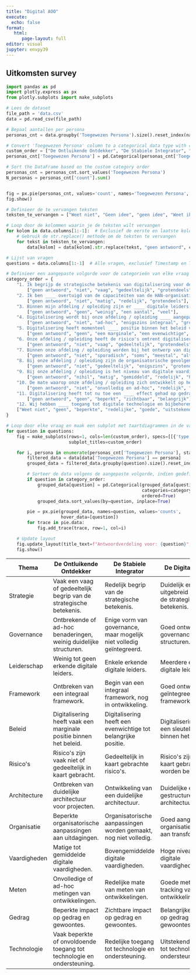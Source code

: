 ```yaml
---
title: "Digital AOO"
execute:
  echo: false
format:
   html:
      page-layout: full
editor: visual
jupyter: envpy39
---
```


## Uitkomsten survey

```python
import pandas as pd
import plotly.express as px
from plotly.subplots import make_subplots

# Lees de dataset
file_path = 'data.csv'
data = pd.read_csv(file_path)

# Bepaal aantallen per persona
personas_cnt = data.groupby('Toegewezen Persona').size().reset_index(name='count')

# Convert 'Toegewezen Persona' column to a categorical data type with custom order
custom_order = ["De Ontluikende Ontdekker", "De Stabiele Integrator", "De Digitale Leider"]
personas_cnt['Toegewezen Persona'] = pd.Categorical(personas_cnt['Toegewezen Persona'], categories=custom_order, ordered=True)

# Sort the DataFrame based on the custom category order
personas_cnt = personas_cnt.sort_values('Toegewezen Persona')
N_personas = personas_cnt['count'].sum()


fig = px.pie(personas_cnt, values='count', names='Toegewezen Persona', title=f'Verdeling Personas, N={N_personas}')
fig.show()


```

```python
# Definieer de te vervangen teksten
teksten_te_vervangen = ["Weet niet", "Geen idee", "geen idee", "Weet ik niet", "Wij ontwerpen geen digitale toepassingen"]

# Loop door de kolommen waarin je de teksten wilt vervangen
for kolom in data.columns[1:-1]:  # Exclusief de eerste en laatste kolom
    # Gebruik de str.replace() methode om de teksten te vervangen
    for tekst in teksten_te_vervangen:
        data[kolom] = data[kolom].str.replace(tekst, "geen antwoord", case=False)

# Lijst van vragen
questions = data.columns[1:-1]  # Alle vragen, exclusief Timestamp en Toegewezen Persona

# Definieer een aangepaste volgorde voor de categorieën van elke vraag
category_order = {
    "1. Ik begrijp de strategische betekenis van digitalisering voor de HAN ____ .": 
        ["geen antwoord", "niet", "vaag", "gedeeltelijk", "grotendeels", "heel goed"],
    "2. Ik ben ____ overtuigd van de capaciteiten van de HAN-organisatie op het gebied van digitalisering.": 
        ["geen antwoord", "niet", "matig", "redelijk", "grotendeels"],
    "3. Binnen mijn afdeling / opleiding zijn er ____ digitale leiders.": 
        ["geen antwoord", "geen", "weinig", "een aantal", "veel"],
    "4. Digitalisering wordt bij onze afdeling / opleiding ____ aangepakt.": 
        ["geen antwoord", "niet", "ad-hoc", "enigszins integraal", "grotendeels integraal", "integraal"],
    "5. Digitalisering heeft momenteel ____ positie binnen het beleid van onze afdeling / opleiding.": 
        ["geen antwoord", "geen", "een marginale", "een evenwichtige", "een belangrijke", "een sleutel-"],
    "6. Onze afdeling / opleiding heeft de risico's omtrent digitalisering ____ in kaart.": 
        ["geen antwoord", "niet", "vaag", "gedeeltelijk", "grotendeels"],
    "7. Binnen onze afdeling / opleiding worden bij het ontwerp van digitale toepassingen mens en proces ____ meegenomen.": 
        ["geen antwoord", "niet", "sporadisch", "soms", "meestal", "altijd"],
    "8. Bij onze afdeling / opleiding zijn de organisatorische gevolgen van digitalisering en bijbehorende rollen en verantwoordelijkheden ____ duidelijk.": 
        ["geen antwoord", "niet", "gedeeltelijk", "enigszins", "grotendeels"],
    "9. Bij onze afdeling / opleiding is het niveau van digitale vaardigheden ____ .": 
        ["geen antwoord", "nihil", "matig", "gemiddeld", "redelijk", "hoog"],
    "10. De mate waarop onze afdeling / opleiding zich ontwikkelt op het gebied van digitalisering wordt ____ bijgehouden.": 
        ["geen antwoord", "niet", "onvolledig en ad-hoc", "redelijk", "goed"],
    "11. Digitalisering heeft tot nu toe een ____ effect gehad op gedrag en gewoontes binnen onze afdeling / opleiding.": 
        ["geen antwoord", "geen", "beperkt", "zichtbaar", "belangrijk"],
    "12. Wij hebben ____ toegang tot digitale technologie en bijbehorende ondersteuning.": 
    ["Weet niet", "geen", "beperkte", "redelijke", "goede", "uitstekende"]
}

# Loop door elke vraag en maak een subplot met taartdiagrammen in de vaste volgorde
for question in questions:
    fig = make_subplots(rows=1, cols=len(custom_order), specs=[[{'type':'domain'}]*len(custom_order)],
                        subplot_titles=custom_order)

    for i, persona in enumerate(personas_cnt['Toegewezen Persona'], start=1):
        filtered_data = data[data['Toegewezen Persona'] == persona]
        grouped_data = filtered_data.groupby(question).size().reset_index(name='counts')

        # Sorteer de data volgens de aangepaste volgorde, indien gedefinieerd
        if question in category_order:
            grouped_data[question] = pd.Categorical(grouped_data[question], 
                                                    categories=category_order[question], 
                                                    ordered=True)
            grouped_data.sort_values(by=question, inplace=True)

        pie = px.pie(grouped_data, names=question, values='counts', 
                     hover_data=[question])
        for trace in pie.data:
            fig.add_trace(trace, row=1, col=i)

    # Update layout
    fig.update_layout(title_text=f"Antwoordverdeling voor: {question}", height=400)
    fig.show()
```

```{=html}

<table class="table table-bordered">
    <thead class="align-top">
        <tr>
            <th>Thema</th>
            <th>De Ontluikende Ontdekker</th>
            <th>De Stabiele Integrator</th>
            <th>De Digitale Leider</th>
        </tr>
    </thead>
    <tbody>
        <tr>
            <td>Strategie</td>
            <td>Vaak een vaag of gedeeltelijk begrip van de strategische betekenis.</td>
            <td>Redelijk begrip van de strategische betekenis.</td>
            <td>Duidelijk en uitgebreid begrip van de strategische betekenis.</td>
        </tr>
        <tr>
            <td>Governance</td>
            <td>Ontbrekende of ad-hoc benaderingen, weinig duidelijke structuren.</td>
            <td>Enige vorm van governance, maar mogelijk niet volledig geïntegreerd.</td>
            <td>Goed ontwikkelde governance structuren.</td>
        </tr>
        <tr>
            <td>Leiderschap</td>
            <td>Weinig tot geen erkende digitale leiders.</td>
            <td>Enkele erkende digitale leiders.</td>
            <td>Meerdere erkende digitale leiders.</td>
        </tr>
        <tr>
            <td>Framework</td>
            <td>Ontbreken van een integraal framework.</td>
            <td>Begin van een integraal framework, nog in ontwikkeling.</td>
            <td>Goed ontwikkeld en geïntegreerd framework.</td>
        </tr>
        <tr>
            <td>Beleid</td>
            <td>Digitalisering heeft vaak een marginale positie binnen het beleid.</td>
            <td>Digitalisering heeft een evenwichtige tot belangrijke positie.</td>
            <td>Digitalisering heeft een sleutelpositie binnen het beleid.</td>
        </tr>
        <tr>
            <td>Risico's</td>
            <td>Risico's zijn vaak niet of gedeeltelijk in kaart gebracht.</td>
            <td>Gedeeltelijk in kaart gebrachte risico's.</td>
            <td>Risico's zijn goed in kaart gebracht en worden beheerd.</td>
        </tr>
        <tr>
            <td>Architecture</td>
            <td>Ontbreken van duidelijke architectuur voor projecten.</td>
            <td>Ontwikkeling van een duidelijke architectuur.</td>
            <td>Duidelijke en goed gestructureerde architectuur.</td>
        </tr>
        <tr>
            <td>Organisatie</td>
            <td>Beperkte organisatorische aanpassingen aan uitdagingen.</td>
            <td>Organisatorische aanpassingen worden gemaakt, nog niet volledig.</td>
            <td>Goed aangepaste organisatiestructuren aan transformatie.</td>
        </tr>
        <tr>
            <td>Vaardigheden</td>
            <td>Matige tot gemiddelde digitale vaardigheden.</td>
            <td>Bovengemiddelde digitale vaardigheden.</td>
            <td>Hoge niveau van digitale vaardigheden.</td>
        </tr>
        <tr>
            <td>Meten</td>
            <td>Onvolledige of ad-hoc metingen van ontwikkelingen.</td>
            <td>Redelijke mate van meten van ontwikkelingen.</td>
            <td>Goede metingen en tracking van ontwikkelingen.</td>
        </tr>
        <tr>
            <td>Gedrag</td>
            <td>Beperkte impact op gedrag en gewoontes.</td>
            <td>Zichtbare impact op gedrag en gewoontes.</td>
            <td>Belangrijke impact op gedrag en gewoontes.</td>
        </tr>
        <tr>
            <td>Technologie</td>
            <td>Vaak beperkte of onvoldoende toegang tot technologie en ondersteuning.</td>
            <td>Redelijke toegang tot technologie en ondersteuning.</td>
            <td>Uitstekende toegang tot technologie en ondersteuning.</td>
        </tr>
    </tbody>
</table>
```

